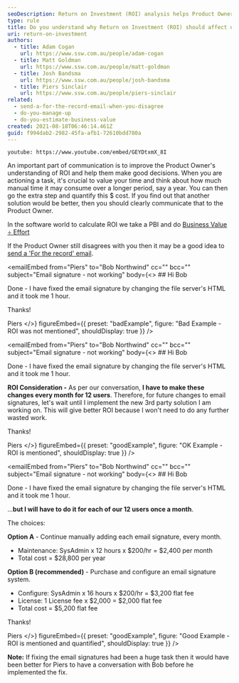 ```yaml
---
seoDescription: Return on Investment (ROI) analysis helps Product Owners make informed decisions by considering the cost and value of different solutions. By quantifying the manual time spent on tasks and calculating their financial impact, teams can prioritize initiatives that drive the most business value.
type: rule
title: Do you understand why Return on Investment (ROI) should affect decision making?
uri: return-on-investment
authors:
  - title: Adam Cogan
    url: https://www.ssw.com.au/people/adam-cogan
  - title: Matt Goldman
    url: https://www.ssw.com.au/people/matt-goldman
  - title: Josh Bandsma
    url: https://www.ssw.com.au/people/josh-bandsma
  - title: Piers Sinclair
    url: https://www.ssw.com.au/people/piers-sinclair
related:
  - send-a-for-the-record-email-when-you-disagree
  - do-you-manage-up
  - do-you-estimate-business-value
created: 2021-08-18T06:46:14.461Z
guid: f994dab2-2982-45fa-afb1-72610bdd780a
---
```


`youtube: https://www.youtube.com/embed/GEYDtxmX_8I`

An important part of communication is to improve the Product Owner's understanding of ROI and help them make good decisions. When you are actioning a task, it's crucial to value your time and think about how much manual time it may consume over a longer period, say a year. You can then go the extra step and quantify this $ cost.
If you find out that another solution would be better, then you should clearly communicate that to the Product Owner.

In the software world to calculate ROI we take a PBI and do [Business Value ÷ Effort](/do-you-estimate-business-value)

If the Product Owner still disagrees with you then it may be a good idea to [send a 'For the record' email](/send-a-for-the-record-email-when-you-disagree).

<emailEmbed
  from="Piers"
  to="Bob Northwind"
  cc=""
  bcc=""
  subject="Email signature - not working"
  body={<>
    ## Hi Bob

Done - I have fixed the email signature by changing the file server's HTML and it took me 1 hour.

Thanks!

Piers
  </>}
  figureEmbed={{
    preset: "badExample",
    figure: "Bad Example - ROI was not mentioned",
    shouldDisplay: true
  }}
/>

<emailEmbed
  from="Piers"
  to="Bob Northwind"
  cc=""
  bcc=""
  subject="Email signature - not working"
  body={<>
    ## Hi Bob

Done - I have fixed the email signature by changing the file server's HTML and it took me 1 hour.

**ROI Consideration -** As per our conversation, **I have to make these changes every month for 12 users**. Therefore, for future changes to email signatures, let's wait until I implement the new 3rd party solution I am working on. This will give better ROI because I won't need to do any further wasted work.

Thanks!

Piers
  </>}
  figureEmbed={{
    preset: "goodExample",
    figure: "OK Example - ROI is mentioned",
    shouldDisplay: true
  }}
/>

<emailEmbed
  from="Piers"
  to="Bob Northwind"
  cc=""
  bcc=""
  subject="Email signature - not working"
  body={<>
    ## Hi Bob

Done - I have fixed the email signature by changing the file server's HTML and it took me 1 hour.

...**but I will have to do it for each of our 12 users once a month**.

The choices:

**Option A** - Continue manually adding each email signature, every month.

- Maintenance: SysAdmin x 12 hours x $200/hr = $2,400 per month
- Total cost = $28,800 per year

**Option B (recommended)** - Purchase and configure an email signature system.

- Configure: SysAdmin x 16 hours x $200/hr = $3,200 flat fee
- License: 1 License fee x $2,000 = $2,000 flat fee
- Total cost = $5,200 flat fee

Thanks!

Piers
  </>}
  figureEmbed={{
    preset: "goodExample",
    figure: "Good Example - ROI is mentioned and quantified",
    shouldDisplay: true
  }}
/>

**Note:** If fixing the email signatures had been a huge task then it would have been better for Piers to have a conversation with Bob before he implemented the fix.